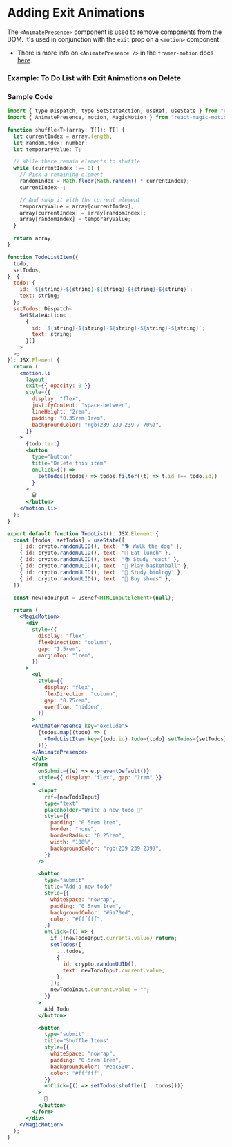 
# Adding Exit Animations

The `<AnimatePresence>` component is used to remove components from the DOM. It's used in conjunction with the `exit` prop on a `<motion>` component.

- There is more info on `<AnimatePresence />` in the `framer-motion` docs [here](https://www.framer.com/docs/animate-presence/).

### Example: To Do List with Exit Animations on Delete

<TodoListWithExit />

### Sample Code

```jsx filename="To Do List With Exit Animations" showLineNumbers copy /AnimatePresence/ /exit/ /motion.li/ /layout/ /transition/ /MagicMotion/
import { type Dispatch, type SetStateAction, useRef, useState } from "react";
import { AnimatePresence, motion, MagicMotion } from "react-magic-motion";

function shuffle<T>(array: T[]): T[] {
  let currentIndex = array.length;
  let randomIndex: number;
  let temporaryValue: T;

  // While there remain elements to shuffle
  while (currentIndex !== 0) {
    // Pick a remaining element
    randomIndex = Math.floor(Math.random() * currentIndex);
    currentIndex--;

    // And swap it with the current element
    temporaryValue = array[currentIndex];
    array[currentIndex] = array[randomIndex];
    array[randomIndex] = temporaryValue;
  }

  return array;
}

function TodoListItem({
  todo,
  setTodos,
}: {
  todo: {
    id: `${string}-${string}-${string}-${string}-${string}`;
    text: string;
  };
  setTodos: Dispatch<
    SetStateAction<
      {
        id: `${string}-${string}-${string}-${string}-${string}`;
        text: string;
      }[]
    >
  >;
}): JSX.Element {
  return (
    <motion.li
      layout
      exit={{ opacity: 0 }}
      style={{
        display: "flex",
        justifyContent: "space-between",
        lineHeight: "2rem",
        padding: "0.35rem 1rem",
        backgroundColor: "rgb(239 239 239 / 70%)",
      }}
    >
      {todo.text}
      <button
        type="button"
        title="Delete this item"
        onClick={() =>
          setTodos((todos) => todos.filter((t) => t.id !== todo.id))
        }
      >
        🗑️
      </button>
    </motion.li>
  );
}

export default function TodoList(): JSX.Element {
  const [todos, setTodos] = useState([
    { id: crypto.randomUUID(), text: "🐕 Walk the dog" },
    { id: crypto.randomUUID(), text: "🍔 Eat lunch" },
    { id: crypto.randomUUID(), text: "📚 Study react" },
    { id: crypto.randomUUID(), text: "🏀 Play basketball" },
    { id: crypto.randomUUID(), text: "🔎 Study biology" },
    { id: crypto.randomUUID(), text: "👟 Buy shoes" },
  ]);

  const newTodoInput = useRef<HTMLInputElement>(null);

  return (
    <MagicMotion>
      <div
        style={{
          display: "flex",
          flexDirection: "column",
          gap: "1.5rem",
          marginTop: "1rem",
        }}
      >
        <ul
          style={{
            display: "flex",
            flexDirection: "column",
            gap: "0.75rem",
            overflow: "hidden",
          }}
        >
        <AnimatePresence key="exclude">
          {todos.map((todo) => (
            <TodoListItem key={todo.id} todo={todo} setTodos={setTodos} />
          ))}
        </AnimatePresence>
        </ul>
        <form
          onSubmit={(e) => e.preventDefault()}
          style={{ display: "flex", gap: "1rem" }}
        >
          <input
            ref={newTodoInput}
            type="text"
            placeholder="Write a new todo 📝"
            style={{
              padding: "0.5rem 1rem",
              border: "none",
              borderRadius: "0.25rem",
              width: "100%",
              backgroundColor: "rgb(239 239 239)",
            }}
          />

          <button
            type="submit"
            title="Add a new todo"
            style={{
              whiteSpace: "nowrap",
              padding: "0.5rem 1rem",
              backgroundColor: "#5a70ed",
              color: "#ffffff",
            }}
            onClick={() => {
              if (!newTodoInput.current?.value) return;
              setTodos([
                ...todos,
                {
                  id: crypto.randomUUID(),
                  text: newTodoInput.current.value,
                },
              ]);
              newTodoInput.current.value = "";
            }}
          >
            Add Todo
          </button>

          <button
            type="submit"
            title="Shuffle Items"
            style={{
              whiteSpace: "nowrap",
              padding: "0.5rem 1rem",
              backgroundColor: "#eac530",
              color: "#ffffff",
            }}
            onClick={() => setTodos(shuffle([...todos]))}
          >
            🔀
          </button>
        </form>
      </div>
    </MagicMotion>
  );
}
```
